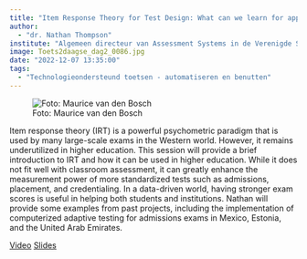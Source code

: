 ```yaml
---
title: "Item Response Theory for Test Design: What can we learn for application in Higher Education?"
author:
  - "dr. Nathan Thompson"
institute: "Algemeen directeur van Assessment Systems in de Verenigde Staten"
image: Toets2daagse_dag2_0086.jpg
date: "2022-12-07 13:35:00"
tags: 
  - "Technologieondersteund toetsen - automatiseren en benutten"
---
```


::: {.column-margin}
![Foto: Maurice van den Bosch](Toets2daagse_dag2_0086.jpg)
:::

Item response theory (IRT) is a powerful psychometric paradigm that is used by many large-scale exams in the Western world. However, it remains underutilized in higher education. This session will provide a brief introduction to IRT and how it can be used in higher education. While it does not fit well with classroom assessment, it can greatly enhance the measurement power of more standardized tests such as admissions, placement, and credentialing. In a data-driven world, having stronger exam scores is useful in helping both students and institutions. Nathan will provide some examples from past projects, including the implementation of computerized adaptive testing for admissions exams in Mexico, Estonia, and the United Arab Emirates.

[Video](https://tilburguniversity.cloud.panopto.eu/Panopto/Pages/Viewer.aspx?id=aaa5450a-e5be-483d-8d6b-af3800f2f96a){.btn .btn-primary}
[Slides](https://drive.google.com/file/d/1-2AriYiGOJ45f0lbv2MPsyMHEN4HNq3W/view?usp=share_link){.btn .btn-primary}
